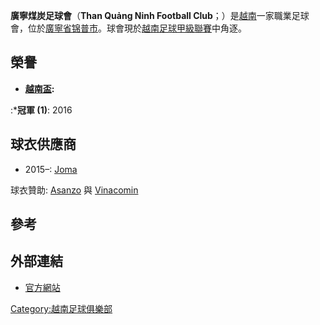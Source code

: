 {{Infobox football club
| clubname   = 廣寧煤炭
| image      = [[File:Quang_Ninh_FC_logo.png|180px]]
| fullname   = Quảng Ninh Charcoal<br> Football Club<br> 廣寧煤炭足球會
| founded    = {{Start date and age|1956}}
| nickname   = The Hero Miner
| ground     = [[廣寧省|廣寧省]][[锦普市|锦普市]][[锦普体育场|锦普体育场]]
| capacity   = 10,000 <ref>http://www.vnleague.com/doi-bong/27-Than-Quang-Ninh.html</ref>
| chairman   = [[Phạm_Thanh_Hùng|Phạm Thanh Hùng]]
| manager    = [[Phan_Thanh_Hùng|Phan Thanh Hùng]]
| league     = [[越南足球甲級聯賽|越南足球甲級聯賽]]
| season     = 2020
| position   = 越南甲，第 4 位
| pattern_b1=
| pattern_la1=
| pattern_la2=
| pattern_b2=
| pattern_ra1=
| pattern_ra2=
| leftarm1=0000ff
| leftarm2=ff0000
| body1=0000ff
| body2=ff0000
| rightarm1=0000ff
| rightarm2=ff0000
| shorts1 = 0000ff
| shorts2 = ff0000
|socks2=ff0000
|socks1= 0000ff
}}

'''廣寧煤炭足球會'''（'''Than Quảng Ninh Football Club'''；{{lang-vi|'''Câu lạc bộ Bóng đá Than Quảng Ninh'''}}）是[[越南|越南]]一家職業足球會，位於[[廣寧省|廣寧省]][[锦普市|锦普市]]。球會現於[[越南足球甲級聯賽|越南足球甲級聯賽]]中角逐。

== 榮譽 ==
*'''[[越南盃|越南盃]]:'''
:*'''冠軍 (1)''': 2016

== 球衣供應商 ==
*2015–: [[Joma|Joma]]
球衣贊助: [[Asanzo|Asanzo]] 與 [[Vinacomin|Vinacomin]]

== 參考 ==
{{reflist}}

== 外部連結 ==
*[https://web.archive.org/web/20130721032205/http://thanquangninhfc.vn/ 官方網站]

{{V1聯賽}}
[[Category:越南足球俱樂部|Category:越南足球俱樂部]]